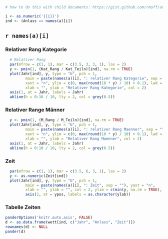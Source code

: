 ```r
# how to do this with child documents: https://gist.github.com/rmoff/a043676a2f084b81a434

i <- as.numeric('{{i}}')
ind <- (Anlass == names(a)[i])
```

## `r names(a)[i]` {.tabset .tabset-fade .tabset-pills}

### Relativer Rang Kategorie

```r
  # Relativer Rang
  par(mfrow = c(1, 1), mar = c(3.5, 3, 3, 1), las = 2)
  y <- pmin(1, (Kat_Rang / Kat_Teiln)[ind], na.rm = TRUE)
  plot(Jahr[ind], y, type = "b", pch = 1, 
         main = paste(names(a)[i], ": relativer Rang Kategorie", sep = ""), 
         xaxt = "n", ylim = c(0, max(round(10 * y) / 10) + 0.1), lwd = 2,
         xlab = "", ylab = "Relativer Rang Kategorie", col = 2)
  axis(1, at = Jahr, labels = Jahr)
  abline(h = 0:10 / 10, lty = 2, col = grey(0.5))
```

### Relativer Range Männer

```r
  y <- pmin(1, (M_Rang / M_Teiln)[ind], na.rm = TRUE)
  plot(Jahr[ind], y, type = "b", pch = 1, 
         main = paste(names(a)[i], ": relativer Rang Maenner", sep = ""), 
         xaxt = "n", ylim = c(0, max(round(10 * y) / 10) + 0.1), lwd = 2,
         xlab = "", ylab = "Relativer Rang Maenner", col = 2)
  axis(1, at = Jahr, labels = Jahr)
  abline(h = 0:10 / 10, lty = 2, col = grey(0.5))
```

### Zeit

```r
  par(mfrow = c(1, 1), mar = c(3.5, 6, 3, 1), las = 2)
  y <- as.numeric(Zeit[ind])
  plot(Jahr[ind], y, type = "b", pch = 1, 
         main = paste(names(a)[i], ": Zeit", sep = ""), yaxt = "n",
         xlab = "", ylab = "", col = 2, ylim = c(min(y, na.rm = TRUE), max(y, na.rm = TRUE)), lwd = 2)
         axis(2, at = ypos, labels = as.character(ylab))
```

### Tabelle Zeiten

```r
panderOptions('knitr.auto.asis', FALSE)
d <- as.data.frame(wett[ind, c("Jahr", "Anlass", "Zeit")])
rownames(d) <- NULL
pander(d)          
```



